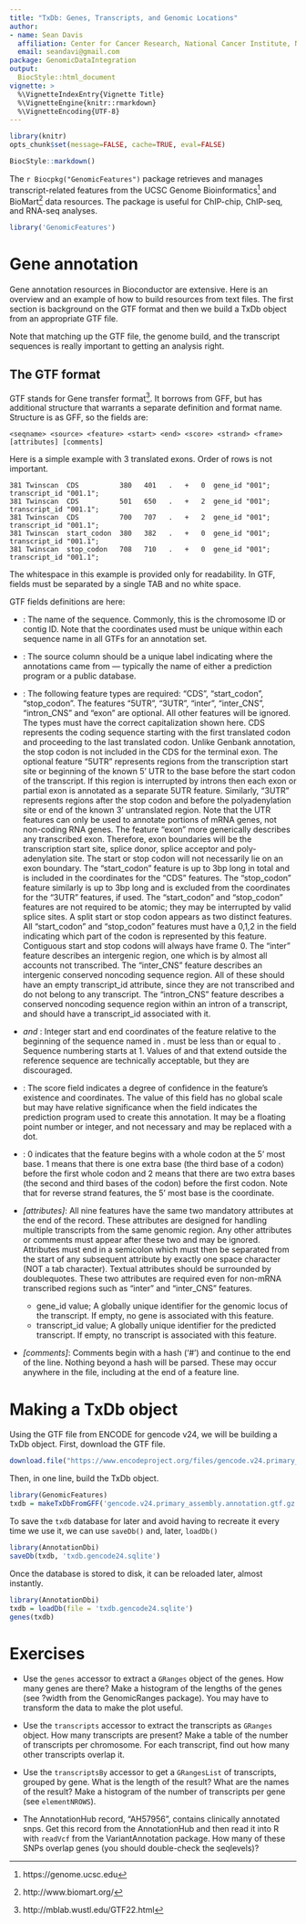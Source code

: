 ```yaml
---
title: "TxDb: Genes, Transcripts, and Genomic Locations"
author: 
- name: Sean Davis
  affiliation: Center for Cancer Research, National Cancer Institute, NIH
  email: seandavi@gmail.com
package: GenomicDataIntegration
output: 
  BiocStyle::html_document
vignette: >
  %\VignetteIndexEntry{Vignette Title}
  %\VignetteEngine{knitr::rmarkdown}
  %\VignetteEncoding{UTF-8}
---
```



```r
library(knitr)
opts_chunk$set(message=FALSE, cache=TRUE, eval=FALSE)
```

```r
BiocStyle::markdown()
```


The `r Biocpkg("GenomicFeatures")` package retrieves and manages transcript-related features from
the UCSC Genome Bioinformatics[^ucsc]
and BioMart[^biomart] data resources. The package is
useful for ChIP-chip, ChIP-seq, and RNA-seq analyses.

[^ucsc]: https://genome.ucsc.edu
[^biomart]: http://www.biomart.org/

```r
library('GenomicFeatures')
```
                               
# Gene annotation

Gene annotation resources in Bioconductor are extensive. Here is an overview and an example of how to build
resources from text files. The first section is background on the GTF format and then we build a TxDb object
from an appropriate GTF file.

Note that matching up the GTF file, the genome build, and the transcript sequences is really important
to getting an analysis right.

## The GTF format

GTF stands for Gene transfer format[^gtf]. It borrows from GFF, but has additional structure that warrants a separate definition and format name. Structure is as GFF, so the fields are: 

```
<seqname> <source> <feature> <start> <end> <score> <strand> <frame> [attributes] [comments]
```

[^gtf]: http://mblab.wustl.edu/GTF22.html

Here is a simple example with 3 translated exons. Order of rows is not important.

```
381 Twinscan  CDS          380   401   .   +   0  gene_id "001"; transcript_id "001.1";
381 Twinscan  CDS          501   650   .   +   2  gene_id "001"; transcript_id "001.1";
381 Twinscan  CDS          700   707   .   +   2  gene_id "001"; transcript_id "001.1";
381 Twinscan  start_codon  380   382   .   +   0  gene_id "001"; transcript_id "001.1";
381 Twinscan  stop_codon   708   710   .   +   0  gene_id "001"; transcript_id "001.1";
```

The whitespace in this example is provided only for readability. In GTF, fields must be separated by a single TAB and no white space. 

GTF fields definitions are here:

- *<seqname>*: The name of the sequence. Commonly, this is the chromosome ID or contig ID. Note that the coordinates used must be unique within each sequence name in all GTFs for an annotation set.

- *<source>*: The source column should be a unique label indicating where the annotations came from --- typically the name of either a prediction program or a public database.

- *<feature>*: The following feature types are required: "CDS", "start_codon", "stop_codon". The features "5UTR", "3UTR", "inter", "inter_CNS", "intron_CNS" and "exon" are optional. All other features will be ignored. The types must have the correct capitalization shown here. CDS represents the coding sequence starting with the first translated codon and proceeding to the last translated codon. Unlike Genbank annotation, the stop codon is not included in the CDS for the terminal exon. The optional feature "5UTR" represents regions from the transcription start site or beginning of the known 5' UTR to the base before the start codon of the transcript. If this region is interrupted by introns then each exon or partial exon is annotated as a separate 5UTR feature. Similarly, "3UTR" represents regions after the stop codon and before the polyadenylation site or end of the known 3' untranslated region. Note that the UTR features can only be used to annotate portions of mRNA genes, not non-coding RNA genes. The feature "exon" more generically describes any transcribed exon. Therefore, exon boundaries will be the transcription start site, splice donor, splice acceptor and poly-adenylation site. The start or stop codon will not necessarily lie on an exon boundary. The "start_codon" feature is up to 3bp long in total and is included in the coordinates for the "CDS" features. The "stop_codon" feature similarly is up to 3bp long and is excluded from the coordinates for the "3UTR" features, if used. The "start_codon" and "stop_codon" features are not required to be atomic; they may be interrupted by valid splice sites. A split start or stop codon appears as two distinct features. All "start_codon" and "stop_codon" features must have a 0,1,2 in the <frame> field indicating which part of the codon is represented by this feature. Contiguous start and stop codons will always have frame 0. The "inter" feature describes an intergenic region, one which is by almost all accounts not transcribed. The "inter_CNS" feature describes an intergenic conserved noncoding sequence region. All of these should have an empty transcript_id attribute, since they are not transcribed and do not belong to any transcript. The "intron_CNS" feature describes a conserved noncoding sequence region within an intron of a transcript, and should have a transcript_id associated with it.

- *<start> and <end>*: Integer start and end coordinates of the feature relative to the beginning of the sequence named in <seqname>.  <start> must be less than or equal to <end>. Sequence numbering starts at 1. Values of <start> and <end> that extend outside the reference sequence are technically acceptable, but they are discouraged.

- *<score>*: The score field indicates a degree of confidence in the feature's existence and coordinates. The value of this field has no global scale but may have relative significance when the <source> field indicates the prediction program used to create this annotation. It may be a floating point number or integer, and not necessary and may be replaced with a dot.

- *<frame>*: 0 indicates that the feature begins with a whole codon at the 5' most base. 1 means that there is one extra base (the third base of a codon) before the first whole codon and 2 means that there are two extra bases (the second and third bases of the codon) before the first codon. Note that for reverse strand features, the 5' most base is the <end> coordinate.

- *[attributes]*: All nine features have the same two mandatory attributes at the end of the record. These attributes are designed for handling multiple transcripts from the same genomic region. Any other attributes or comments must appear after these two and may be ignored. Attributes must end in a semicolon which must then be separated from the start of any subsequent attribute by exactly one space character (NOT a tab character). Textual attributes should be surrounded by doublequotes. These two attributes are required even for non-mRNA transcribed regions such as "inter" and "inter_CNS" features.
    - gene_id value; A globally unique identifier for the genomic locus of the transcript. If empty, no gene is associated with this feature.
    - transcript_id value; A globally unique identifier for the predicted transcript. If empty, no transcript is associated with this feature.


- *[comments]*: Comments begin with a hash ('#') and continue to the end of the line. Nothing beyond a hash will be parsed. These may occur anywhere in the file, including at the end of a feature line.


# Making a TxDb object

Using the GTF file from ENCODE for gencode v24, we will be building a TxDb object. First, download the 
GTF file.

```r
download.file("https://www.encodeproject.org/files/gencode.v24.primary_assembly.annotation/@@download/gencode.v24.primary_assembly.annotation.gtf.gz", "gencode.v24.primary_assembly.annotation.gtf.gz")
```

Then, in one line, build the TxDb object.

```r
library(GenomicFeatures)
txdb = makeTxDbFromGFF('gencode.v24.primary_assembly.annotation.gtf.gz')
```

To save the `txdb` database for later and avoid having to recreate it 
every time we use it, we can use `saveDb()` and, later, `loadDb()`

```r
library(AnnotationDbi)
saveDb(txdb, 'txdb.gencode24.sqlite')
```

Once the database is stored to disk, it can be reloaded later, almost instantly.

```r
library(AnnotationDbi)
txdb = loadDb(file = 'txdb.gencode24.sqlite')
genes(txdb)
```

# Exercises

- Use the `genes` accessor to extract a `GRanges` object of the genes. How many genes are there? Make a histogram
of the lengths of the genes (see ?width from the GenomicRanges package). You may have to transform the data
to make the plot useful.

- Use the `transcripts` accessor to extract the transcripts as `GRanges` object. How many 
transcripts are present? Make a table of the number of transcripts per chromosome. For each
transcript, find out how many other transcripts overlap it. 

- Use the `transcriptsBy` accessor to get a `GRangesList` of transcripts, grouped by gene. 
What is the length of the result? What are the names of the result? Make a histogram of the
number of transcripts per gene (see `elementNROWS`).

- The AnnotationHub record, "AH57956", contains clinically annotated snps. Get this record
from the AnnotationHub and then read it into R with `readVcf` from the VariantAnnotation 
package. How many of these SNPs overlap genes (you should double-check the seqlevels)?


